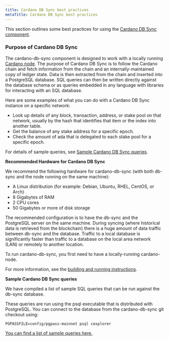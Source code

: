 ```yaml
---
title: Cardano DB Sync best practices
metaTitle: Cardano DB Sync best practices
---
```


This section outlines some best practices for using the [Cardano DB Sync
component](https://docs.cardano.org/cardano-components/cardano-db-sync).

### Purpose of Cardano DB Sync

The cardano-db-sync component is designed to work with a locally running [Cardano
node](https://docs.cardano.org/cardano-components/cardano-node). The purpose of Cardano DB Sync is to follow the Cardano chain and fetch
information from the chain and an internally-maintained copy of ledger state.
Data is then extracted from the chain and inserted into a PostgreSQL database.
SQL queries can then be written directly against the database schema or as
queries embedded in any language with libraries for interacting with an SQL
database.

Here are some examples of what you can do with a Cardano DB Sync instance on a
specific network:

- Look up details of any block, transaction, address, or stake pool on that
  network, usually by the hash that identifies that item or the index into
  another table.
- Get the balance of any stake address for a specific epoch.
- Check the amount of ada that is delegated to each stake pool for a specific
  epoch.

For details of sample queries, see
[Sample Cardano DB Sync queries](https://github.com/input-output-hk/cardano-db-sync/blob/master/doc/interesting-queries.md).

**Recommended Hardware for Cardano DB Sync**

We recommend the following hardware for cardano-db-sync (with both db-sync and
the node running on the same machine):

- A Linux distribution (for example: Debian, Ubuntu, RHEL, CentOS, or Arch)
- 8 Gigabytes of RAM
- 2 CPU cores
- 50 Gigabytes or more of disk storage

The recommended configuration is to have the db-sync and the PostgreSQL server
on the same machine. During syncing (where historical data is retrieved from the
blockchain) there is a huge amount of data traffic between db-sync and the
database. Traffic to a local database is significantly faster than traffic to a
database on the local area network (LAN) or remotely to another location.

To run cardano-db-sync, you first need to have a locally-running cardano-node.

For more information, see the
[building and running instructions](https://github.com/input-output-hk/cardano-db-sync/blob/master/doc/building-running.md).

**Sample Cardano DB Sync queries**

We have compiled a list of sample SQL queries that can be run against the
db-sync database.

These queries are run using the psql executable that is distributed with
PostgreSQL. You can connect to the database from the cardano-db-sync git
checkout using:

```
PGPASSFILE=config/pgpass-mainnet psql cexplorer
```

[You can find a list of sample queries here.](https://github.com/input-output-hk/cardano-db-sync/blob/master/doc/interesting-queries.md) 


